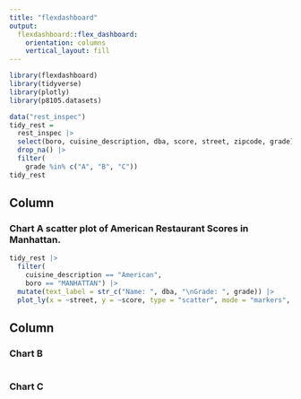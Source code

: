 ```yaml
---
title: "flexdashboard"
output: 
  flexdashboard::flex_dashboard:
    orientation: columns
    vertical_layout: fill
---
```


```r
library(flexdashboard)
library(tidyverse)
library(plotly)
library(p8105.datasets)
```

```r
data("rest_inspec")
tidy_rest =
  rest_inspec |>
  select(boro, cuisine_description, dba, score, street, zipcode, grade) |>
  drop_na() |>
  filter(
    grade %in% c("A", "B", "C")) 
tidy_rest
```

Column {data-width=650}
-----------------------------------------------------------------------

### Chart A scatter plot of American Restaurant Scores in Manhattan.

```r
tidy_rest |>
  filter(
    cuisine_description == "American",
    boro == "MANHATTAN") |>
  mutate(text_label = str_c("Name: ", dba, "\nGrade: ", grade)) |> 
  plot_ly(x = ~street, y = ~score, type = "scatter", mode = "markers", color = ~grade, text = ~text_label, alpha = 0.5)
```

Column {data-width=350}
-----------------------------------------------------------------------

### Chart B

```r

```

### Chart C

```r

```

